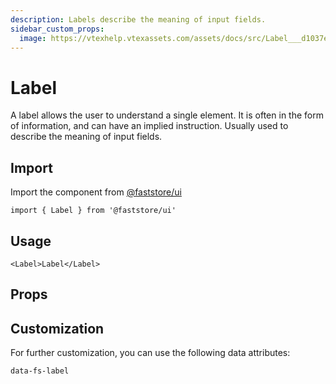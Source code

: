 ```yaml
---
description: Labels describe the meaning of input fields.
sidebar_custom_props:
  image: https://vtexhelp.vtexassets.com/assets/docs/src/Label___d1037ecfcce02ddf742bc029d7ad9fea.png
---
```



# Label

A label allows the user to understand a single element. It is often in the form of information, and can have an implied instruction. Usually used to describe the meaning of input fields.

## Import

Import the component from <a href="https://www.faststore.dev/reference/ui/get-started-faststore-ui">@faststore/ui</a>

```tsx
import { Label } from '@faststore/ui'
```

## Usage

```tsx live
<Label>Label</Label>
```

## Props

<PropsSection name="Label" />

## Customization

For further customization, you can use the following data attributes:

`data-fs-label`
